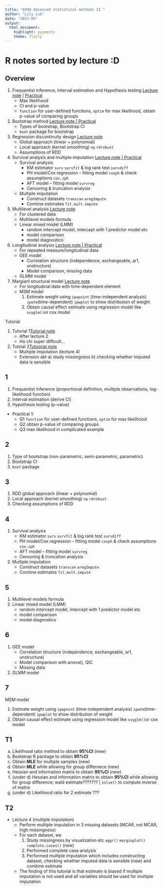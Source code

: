 ```yaml
---
title: "6040 Advanced statistical methods II "
author: "Lily Luk"
date: "2023-05"
output: 
  html_document: 
    highlight: pygments
    theme: flatly
---
```


# R notes sorted by lecture :D {.tabset}

## Overview

1. Frequentist inference, Interval estimation and Hypothesis testing [Lecture note](https://www.notion.so/1-Frequentist-Inference-Interval-Estimation-and-Hypothesis-Testing-382961a2a5ad4acaa535d95f56dde18e) | 
   [Practical](https://flatter11.github.io/6040/1.-Frequentist-Inference,-Interval-Estimation-and-Hypothesis-Testing)
    - Max likelihood
    - CI and p-value
    - `function` for user-defined functions, `optim` for max likelihood, obtain p-value of comparing groups

2. Bootstrap method [Lecture note | Practical](https://flatter11.github.io/6040/2.-Bootstrap-method)
   - Types of bootstrap, Bootstrap CI
   - `boot` package for bootstrap

3. Regression discontinuity design [Lecture note](https://flatter11.github.io/6040/3.-Regression-discontinuity-design)
   - Global approach (linear + polynomial)
   - Local approach (kernel smoothing) `np` `rdrobust`
   - Assumptions of RDD

4. Survival analysis and multiple imputation [Lecture note | Practical](https://flatter11.github.io/6040/4.-Survival-function-and-multiple-imputation)
   - Survival analysis
     - KM estimator `surv` `survfit` & log rank test  `survdiff`
     - PH model/Cox regression -- fitting model `coxph` & check assumptions `cox.zph`
     - AFT model -- fitting model `survreg`
     - Censoring & truncation analysis
   - Multiple imputation
     - Construct datasets `transcan` `aregImpute`
     - Comtine estimates `fit.mult.impute`

5. Multilevel analysis [Lecture note](https://flatter11.github.io/6040/5.-Multilevel-analysis)
   - For clustered data
   - Multilevel models formula
   - Linear mixed model (LMM)
     - random intercept model, intercept with 1 predictor model etc
     - model comparison
     - model diagnostics

6. Longitudinal analysis [Lecture note | Practical](https://flatter11.github.io/6040/6.-Longitudinal-analysis)
   - For repeated measure/longitudinal data
   - GEE model
     - Correlation structure (independence, exchangeable, ar1, unstructure)
     - Model comparison, missing data
   - GLMM model
   
7. Margianl structural model [Lecture note](https://flatter11.github.io/6040/7.-Marginal-structural-model)
   - For longitudinal data with time-dependent element
   - MSM model
     1. Estimate weight using `ipwpoint` (time-independent analysis) `ipwtm`(time-dependent)
        `ipwplot` to show distribution of weight
     2. Obtain causal effect estimate using regression model like `svyglm()`or cox model


   
Tutorial

1. Tutorial 1[Tutorial note](https://flatter11.github.io/6040/Tutorial-1)
   - After lecture 2
   - Ho chi super difficult...

2. Tutoial 2[Tutoorial note](https://flatter11.github.io/6040/Tutorial-2)
   - Multiple imputation (lecture 4)
   - Extension abt a) study missingness b) checking whether imputed data is sensible

## 1

1. Frequentist inference (proportional definition, multiple observations, log-likelihood function)
2. Interval estimation (derive CI)
3. Hypothesis testing (p-value)
-  Practical 1: 
   -  Q1 `function` for user-defined functions, `optim` for max likelihood
   -  Q2 obtain p-value of comparing groups
   -  Q3 max likelihood in complicated example

## 2

1. Type of bootstrap (non-parametric, semi-parametric, parametric)
2. Bootstrap CI
3. `boot` package

## 3

1. RDD global approach (linear + polynomial)
2. Local approach (kernel smoothing) `np` `rdrobust`
3. Checking assumptions of RDD

## 4

1. Survival analysis
   - KM estimator `surv` `survfit` & log rank test  `survdiff`
   - PH model/Cox regression -- fitting model `coxph` & check assumptions `cox.zph`
   - AFT model -- fitting model `survreg`
   - Censoring & truncation analysis
2. Multiple imputation
   - Construct datasets `transcan` `aregImpute`
   - Comtine estimates `fit.mult.impute`

## 5

1. Multilevel models formula
2. Linear mixed model (LMM)
   - random intercept model, intercept with 1 predictor model etc
   - model comparison
   - model diagnostics

## 6

1. GEE model
   - Correlation structure (independence, exchangeable, ar1, unstructure)
   - Model comparison with anova(), QIC
   - Missing data
2. GLMM model

## 7

MSM model

1. Estimate weight using `ipwpoint` (time-independent analysis) `ipwtm`(time-dependent)
   `ipwplot` to show distribution of weight
2. Obtain causal effect estimate using regression model like `svyglm()`or cox model


## T1

a. Likelihood ratio method to obtain **95%CI** (new)
b. Bootstrap R package to obtain **95%CI**
c. Obtain **MLE** for multiple samples (new)
d. Obtain **MLE** while allowing for group differnece (new)
e. Hessian and information matrix to obtain **95%CI** (new)
f. (under d) Hessian and information matrix to obtain **95%CI** while allowing for group difference; wald estimate??????? | `solve()` to compute inverse of matrix
g. (under d) Likelihood ratio for 2 estimate ???

## T2

- Lecture 4 (multiple imputation)
  - Perform multiple imputation in 3 missing datasets (MCAR, not MCAR, high missingness)
  - For each dataset, we
    1. Study missingness by visualization etc `aggr()` `marginplot()` 
       `complete.cases()` (new)
    2. Performed complete case analysis 
    3. Performed multiple imputation which includes constructing dataset, checking 
       whether imputed data is sensible (new) and combine estimate
  - The finding of this tutorial is that estimate is biased if multiple 
    imputation is not used and all variables should be used for multiple 
    imputation


